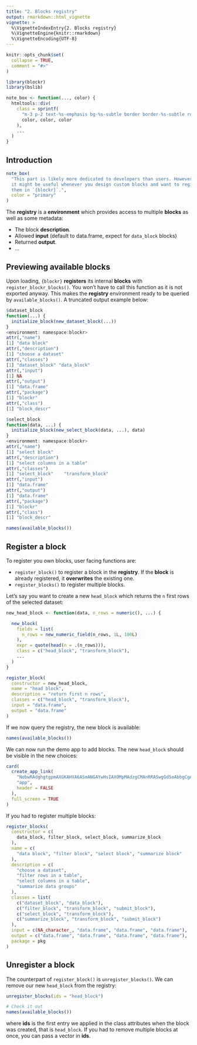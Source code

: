 ```yaml
---
title: "2. Blocks registry"
output: rmarkdown::html_vignette
vignette: >
  %\VignetteIndexEntry{2. Blocks registry}
  %\VignetteEngine{knitr::rmarkdown}
  %\VignetteEncoding{UTF-8}
---
```


```r
knitr::opts_chunk$set(
  collapse = TRUE,
  comment = "#>"
)
```

```r
library(blockr)
library(bslib)

note_box <- function(..., color) {
  htmltools::div(
    class = sprintf(
      "m-3 p-2 text-%s-emphasis bg-%s-subtle border border-%s-subtle rounded-3",
      color, color, color
    ),
    ...
  )
}
```

## Introduction

```r
note_box(
  "This part is likely more dedicated to developers than users. However,
  it might be useful whenever you design custom blocks and want to register
  them in `{blockr}`.",
  color = "primary"
)
```

The __registry__ is a __environment__ which provides access to multiple __blocks__ as well as some
metadata:

- The block __description__.
- Allowed __input__ (default to data.frame, expect for `data_block` blocks)
- Returned __output__.
- ...

## Previewing available blocks

Upon loading, `{blockr}` __registers__ its internal __blocks__ with `register_blockr_blocks()`.
You won't have to call this function as it is not exported anyway. This makes the __registry__ environment
ready to be queried by `available_blocks()`. A truncated output example below:

```r
$dataset_block
function(...) {
  initialize_block(new_dataset_block(...))
}
<environment: namespace:blockr>
attr(,"name")
[1] "data block"
attr(,"description")
[1] "choose a dataset"
attr(,"classes")
[1] "dataset_block" "data_block"   
attr(,"input")
[1] NA
attr(,"output")
[1] "data.frame"
attr(,"package")
[1] "blockr"
attr(,"class")
[1] "block_descr"

$select_block
function(data, ...) {
  initialize_block(new_select_block(data, ...), data)
}
<environment: namespace:blockr>
attr(,"name")
[1] "select block"
attr(,"description")
[1] "select columns in a table"
attr(,"classes")
[1] "select_block"    "transform_block"
attr(,"input")
[1] "data.frame"
attr(,"output")
[1] "data.frame"
attr(,"package")
[1] "blockr"
attr(,"class")
[1] "block_descr"
```

```r
names(available_blocks())
```

## Register a block
To register you own blocks, user facing functions are:

- `register_block()` to register a block in the __registry__. If the __block__ is already registered,
it __overwrites__ the existing one.
- `register_blocks()` to register multiple blocks.

Let's say you want to create a new `head_block` which returns the `n` first rows of the
selected dataset:

```r
new_head_block <- function(data, n_rows = numeric(), ...) {

  new_block(
    fields = list(
      n_rows = new_numeric_field(n_rows, 1L, 100L)
    ),
    expr = quote(head(n = .(n_rows))),
    class = c("head_block", "transform_block"),
    ...
  )
}

register_block(
  constructor = new_head_block,
  name = "head block",
  description = "return first n rows",
  classes = c("head_block", "transform_block"),
  input = "data.frame",
  output = "data.frame"
)
```

If we now query the registry, the new block is available:

```r
names(available_blocks())
```

We can now run the demo app to add blocks. The new `head_block` should be
visible in the new choices:

```r
card(
  create_app_link(
    "NobwRAdghgtgpmAXGKAHVA6ASmANGAYwHsIAXOMpMAdzgCMAnRRASwgGdSoAbbgCgA6YOtyIEA1gyG4ABAzioi7GQF4ZQgBalSqdogD0+kWMkBaIgwDmGSy1IaArnQwsi+2o1PzF7IQEoBCG4WRigGAE8+YwkGAKCQhjDI9g02cLjg0Iio0RiMABMoLjjAiDhqAH0NOCh8iujxGQAeUxkAMwcIAlJXCD5CrlkICoYiamU1CAd4BhYCPj9ZDGW-GRBAmRkyyobBCE3NtpY4bnyJmWDOPYOD4dHx1S3yiqmZuYqjk-y+O7H2WQAjAAZQEABlBQLiN0WGwOcAAHqgGI8AI4OIjkPjVWo-R4YH4jP5+Ym4WGbAjcKDsc7zTQ1OoNaTqMCkRIcNoWGD1XLifyk-YHZYYWFxAC+gUC8lsnDgDG5JmuMmIHFZDm6Fke2yq9PlEn5m2g8EedNqMkZeFh+Tg7AIs1QPRIxrA8lIDgY+yODE4Wzkf2ksIpVPY1setLA2IZPKZQlZUHZnN1vLAMIFbFQDlIToGUAwbUS8H9AqIGfTmbUQmzufzcCEgRKKqgEmarS1nEb4n6RSgibiKTSAEF0IqHCxHnR2JlmKgoJY4B9uCPvmSZLVIyYKiO+CwrWQ7Ol9QdZ2VEuQNyw+G29TJt06YOFL0moTIU5tgwwAG6yx4dLoOvppjNZGLHRAJkYNqV6VZ1gFTZ3x4ZQWjkGpuhYT8ADUeAca0fmeBpHgAOQAVSBSFlwfZsZCPWUijnN9PwYRUbgfA8bhvcswDvB9CxuA1cJ5R55EbHpPz4ODuHYAASLUGifTZ6xuIhx1lT8AFFPzILcIFLCTV1kaCeJkMTJOk-jEKIkjl02ABiGR+24agoHvFd0AofIZFIIgwK4CRLIuMQKO4ChLHsC9vPECSGnYWSDjwxCoDglhKREOdIoWYBgAA0gJODQLujgNcJAAXUK3ybNXRMZARVA4G6dzqiVN15DILz21kew4DNfiPJXfI3LjNy7GUHw7F6UqZD4cygWvZQjjKdoNXamRhr-WQ2DqoolSpDrFrw6hEu4MbLE8jbFtc6LYPgqS+JMAKWCuXzNjwtQGhYnjlt6R5cl86LRSfcUID8MBRUKoA", #nolint
    "app",
    header = FALSE
  ),
  full_screen = TRUE
)
```

If you had to register multiple blocks:

```r
register_blocks(
  constructor = c(
    data_block, filter_block, select_block, summarize_block
  ),
  name = c(
    "data block", "filter block", "select block", "summarize block"
  ),
  description = c(
    "choose a dataset",
    "filter rows in a table",
    "select columns in a table",
    "summarize data groups"
  ),
  classes = list(
    c("dataset_block", "data_block"),
    c("filter_block", "transform_block", "submit_block"),
    c("select_block", "transform_block"),
    c("summarize_block", "transform_block", "submit_block")
  ),
  input = c(NA_character_, "data.frame", "data.frame", "data.frame"),
  output = c("data.frame", "data.frame", "data.frame", "data.frame"),
  package = pkg
)
```

## Unregister a block

The counterpart of `register_block()` is `unregister_blocks()`. We can remove
our new `head_block` from the registry:

```r
unregister_blocks(ids = "head_block")

# Check it out
names(available_blocks())
```

where __ids__ is the first entry we applied in the class attributes when the block
was created, that is `head_block`. If you had to remove multiple blocks at once,
you can pass a vector in __ids__.
